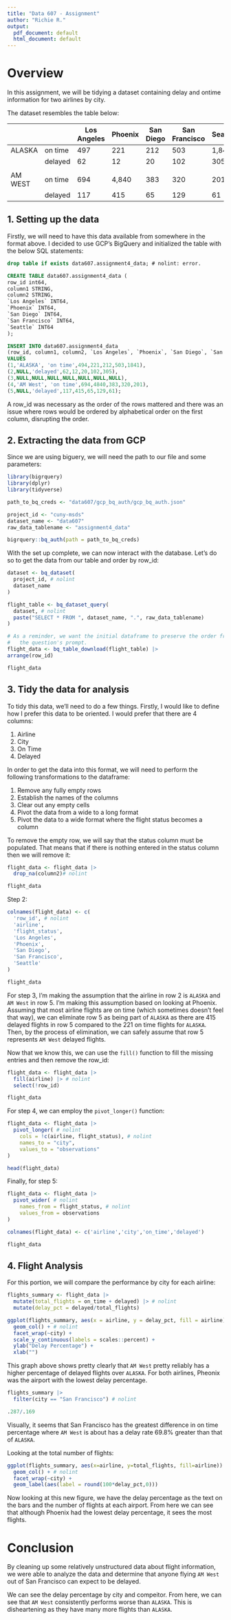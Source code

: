```yaml
---
title: "Data 607 - Assignment"
author: "Richie R."
output:
  pdf_document: default
  html_document: default
---
```


# Overview
In this assignment, we will be tidying a dataset containing delay and ontime information for two airlines by city.

The dataset resembles the table below:

|| |Los Angeles|Phoenix|San Diego|San Francisco|Seattle|
|------|-------|-----------|-------|---------|-------------|-------|
|ALASKA|on time|497        |221    |212      |503          |1,841  |
|      |delayed|62         |12     |20       |102          |305    |
|      |       |           |       |         |             |       |
|AM WEST|on time|694        |4,840  |383      |320          |201    |
|      |delayed|117        |415    |65       |129          |61     |


## 1. Setting up the data

Firstly, we will need to have this data available from somewhere in the format above. I decided to use GCP's BigQuery and initialized the table with the below SQL statements:

```SQL
drop table if exists data607.assignment4_data; # nolint: error.

CREATE TABLE data607.assignment4_data (
row_id int64,
column1 STRING,
column2 STRING,
`Los Angeles` INT64,
`Phoenix` INT64,
`San Diego` INT64,
`San Francisco` INT64,
`Seattle` INT64
);

INSERT INTO data607.assignment4_data 
(row_id, column1, column2, `Los Angeles`, `Phoenix`, `San Diego`, `San Francisco`, `Seattle`) # nolint: line_length_linter.
VALUES
(1,'ALASKA', 'on time',494,221,212,503,1841),
(2,NULL,'delayed',62,12,20,102,305),
(3,NULL,NULL,NULL,NULL,NULL,NULL,NULL),
(4,'AM West', 'on time',694,4840,383,320,201),
(5,NULL,'delayed',117,415,65,129,61);
```

A row_id was necessary as the order of the rows mattered and there was an issue where rows would be ordered by alphabetical order on the first column, disrupting the order.

## 2. Extracting the data from GCP

Since we are using biguery, we will need the path to our file and some parameters:

```r
library(bigrquery)
library(dplyr)
library(tidyverse)

path_to_bq_creds <- "data607/gcp_bq_auth/gcp_bq_auth.json"

project_id <- "cuny-msds"
dataset_name <- "data607"
raw_data_tablename <- "assignment4_data"

bigrquery::bq_auth(path = path_to_bq_creds)
```

With the set up complete, we can now interact with the database. Let's do so to get the data from our table and order by row_id:

```r
dataset <- bq_dataset(
  project_id, # nolint
  dataset_name
)

flight_table <- bq_dataset_query(
  dataset, # nolint
  paste("SELECT * FROM ", dataset_name, ".", raw_data_tablename)
)

# As a reminder, we want the initial dataframe to preserve the order from
#   the question's prompt.
flight_data <- bq_table_download(flight_table) |>
arrange(row_id)

flight_data
```

## 3. Tidy the data for analysis

To tidy this data, we'll need to do a few things. Firstly, I would like to define how I prefer this data to be oriented. I would prefer that there are 4 columns:

1. Airline
2. City
3. On Time
4. Delayed

In order to get the data into this format, we will need to perform the following transformations to the dataframe:

1. Remove any fully empty rows
2. Establish the names of the columns
3. Clear out any empty cells
4. Pivot the data from a wide to a long format
5. Pivot the data to a wide format where the flight status becomes a column

To remove the empty row, we will say that the status column must be populated. That means that if there is nothing entered in the status column then we will remove it:

```r
flight_data <- flight_data |>
  drop_na(column2)# nolint

flight_data
```

Step 2:

```r
colnames(flight_data) <- c(
  'row_id', # nolint
  'airline',
  'flight_status',
  'Los Angeles',
  'Phoenix',
  'San Diego',
  'San Francisco',
  'Seattle'
)

flight_data
```

For step 3, I'm making the assumption that the airline in row 2 is `ALASKA` and `AM West` in row 5. I'm making this assumption based on looking at Phoenix. Assuming that most airline flights are on time (which sometimes doesn't feel that way), we can eliminate row 5 as being part of `ALASKA` as there are 415 delayed flights in row 5 compared to the 221 on time flights for `ALASKA`. Then, by the process of elimination, we can safely assume that row 5 represents `AM West` delayed flights.

Now that we know this, we can use the `fill()` function to fill the missing entries and then remove the row_id:
```r
flight_data <- flight_data |>
  fill(airline) |> # nolint
  select(!row_id)

flight_data
```

For step 4, we can employ the `pivot_longer()` function:

```r
flight_data <- flight_data |>
  pivot_longer( # nolint
    cols = !c(airline, flight_status), # nolint
    names_to = "city",
    values_to = "observations"
)

head(flight_data)
```

Finally, for step 5:

```r
flight_data <- flight_data |>
  pivot_wider( # nolint
    names_from = flight_status, # nolint
    values_from = observations
)

colnames(flight_data) <- c('airline','city','on_time','delayed')

flight_data
```

## 4. Flight Analysis

For this portion, we will compare the performance by city for each airline:

```r
flights_summary <- flight_data |>
  mutate(total_flights = on_time + delayed) |> # nolint
  mutate(delay_pct = delayed/total_flights)

ggplot(flights_summary, aes(x = airline, y = delay_pct, fill = airline)) +
  geom_col() + # nolint
  facet_wrap(~city) +
  scale_y_continuous(labels = scales::percent) +
  ylab("Delay Percentage") +
  xlab("")
```

This graph above shows pretty clearly that `AM West` pretty reliably has a higher percentage of delayed flights over `ALASKA`. For both airlines, Pheonix was the airport with the lowest delay percentage.

```r
flights_summary |>
  filter(city == "San Francisco") # nolint

.287/.169
```

Visually, it seems that San Francisco has the greatest difference in on time percentage where `AM West` is about has a delay rate 69.8% greater than that of `ALASKA`.

Looking at the total number of flights:

```r
ggplot(flights_summary, aes(x=airline, y=total_flights, fill=airline)) +
  geom_col() + # nolint
  facet_wrap(~city) +
  geom_label(aes(label = round(100*delay_pct,0)))
```

Now looking at this new figure, we have the delay percentage as the text on the bars and the number of flights at each airport. From here we can see that although Phoenix had the lowest delay percentage, it sees the most flights.

# Conclusion

By cleaning up some relatively unstructured data about flight information, we were able to analyze the data and determine that anyone flying `AM West` out of San Francisco can expect to be delayed.

We can see the delay percentage by city and compeitor. From here, we can see that `AM West` consistently performs worse than `ALASKA`. This is disheartening as they have many more flights than `ALASKA`.